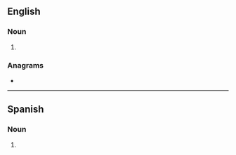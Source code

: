 {{also|TACOS}}
==English==

===Noun===
{{head|en|noun plural form}}

# {{plural of|taco|lang=en}}

===Anagrams===
* {{anagrams|en|Ascot|Casto|Coats|Cotas|Sacto|Tosca|ascot|catso|coast|coats|costa|octas|scoat}}

----

==Spanish==

===Noun===
{{head|es|noun form|g=m}}

# {{plural of|taco|lang=es}}